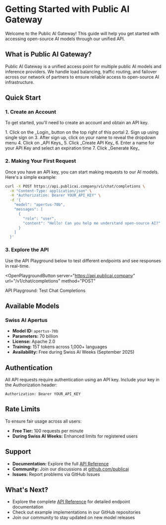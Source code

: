 # Getting Started with Public AI Gateway

Welcome to the Public AI Gateway! This guide will help you get started with accessing open-source AI models through our unified API.

## What is Public AI Gateway?

Public AI Gateway is a unified access point for multiple public AI models and inference providers. We handle load balancing, traffic routing, and failover across our network of partners to ensure reliable access to open-source AI infrastructure.

## Quick Start

### 1. Create an Account

To get started, you'll need to create an account and obtain an API key.

<Stepper>
1. Click on the _Login_ button on the top right of this portal
2. Sign up using single sign on 
3. After sign up, click on your name to reveal the dropdown menu
4. Click on _API Keys_
5. Click _Create API Key_
6. Enter a name for your API Key and select an expiration time
7. Click _Generate Key_
</Stepper>

### 2. Making Your First Request

Once you have an API key, you can start making requests to our AI models. Here's a simple example:

```bash
curl -X POST https://api.publicai.company/v1/chat/completions \
  -H "Content-Type: application/json" \
  -H "Authorization: Bearer YOUR_API_KEY" \
  -d '{
    "model": "apertus-70b",
    "messages": [
      {
        "role": "user",
        "content": "Hello! Can you help me understand open-source AI?"
      }
    ]
  }'
```

### 3. Explore the API

Use the API Playground below to test different endpoints and see responses in real-time.

<OpenPlaygroundButton
  server="https://api.publicai.company"
  url="/v1/chat/completions"
  method="POST"
>
  API Playground: Test Chat Completions
</OpenPlaygroundButton>

## Available Models

### Swiss AI Apertus
- **Model ID:** `apertus-70b`
- **Parameters:** 70 billion
- **License:** Apache 2.0
- **Training:** 15T tokens across 1,000+ languages
- **Availability:** Free during Swiss AI Weeks (September 2025)

## Authentication

All API requests require authentication using an API key. Include your key in the Authorization header:

```
Authorization: Bearer YOUR_API_KEY
```

## Rate Limits

To ensure fair usage across all users:
- **Free Tier:** 100 requests per minute
- **During Swiss AI Weeks:** Enhanced limits for registered users

## Support

- **Documentation:** Explore the full [API Reference](/api)
- **Community:** Join our discussions at [github.com/publicai](https://github.com/publicai)
- **Issues:** Report problems via GitHub Issues

## What's Next?

- Explore the complete [API Reference](/api) for detailed endpoint documentation
- Check out example implementations in our GitHub repositories
- Join our community to stay updated on new model releases